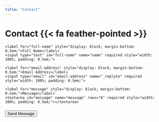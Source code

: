 ```yaml
---
title: "Contact"
---
```


<h1>Contact {{< fa feather-pointed >}}</h1>

<form action="https://formspree.io/f/xgvnoyva" method="POST">
  
  <div style="margin-bottom: 1em;">
    <label for="full-name" style="display: block; margin-bottom: 0.5em;">Full Name</label>
    <input type="text" id="full-name" name="name" required style="width: 100%; padding: 0.5em;">
  </div>

  <div style="margin-bottom: 1em;">
    <label for="email-address" style="display: block; margin-bottom: 0.5em;">Email Address</label>
    <input type="email" id="email-address" name="_replyto" required style="width: 100%; padding: 0.5em;">
  </div>

  <div style="margin-bottom: 1.5em;">
    <label for="message" style="display: block; margin-bottom: 0.5em;">Message</label>
    <textarea id="message" name="message" rows="6" required style="width: 100%; padding: 0.5em;"></textarea>
  </div>

  <button type="submit">Send Message</button>

</form>